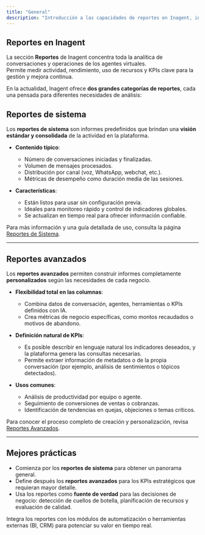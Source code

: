 ```yaml
---
title: "General"
description: "Introducción a las capacidades de reportes en Inagent, incluyendo reportes de sistema y reportes avanzados personalizables."
---
```


## Reportes en Inagent

La sección **Reportes** de Inagent concentra toda la analítica de conversaciones y operaciones de los agentes virtuales.  
Permite medir actividad, rendimiento, uso de recursos y KPIs clave para la gestión y mejora continua.

En la actualidad, Inagent ofrece **dos grandes categorías de reportes**, cada una pensada para diferentes necesidades de análisis:

## Reportes de sistema

Los **reportes de sistema** son informes predefinidos que brindan una **visión estándar y consolidada** de la actividad en la plataforma.

- **Contenido típico**:  
  - Número de conversaciones iniciadas y finalizadas.  
  - Volumen de mensajes procesados.  
  - Distribución por canal (voz, WhatsApp, webchat, etc.).  
  - Métricas de desempeño como duración media de las sesiones.

- **Características**:  
  - Están listos para usar sin configuración previa.  
  - Ideales para monitoreo rápido y control de indicadores globales.  
  - Se actualizan en tiempo real para ofrecer información confiable.

Para más información y una guía detallada de uso, consulta la página  
[Reportes de Sistema](/reporting/system-reports).

---

## Reportes avanzados

Los **reportes avanzados** permiten construir informes completamente **personalizados** según las necesidades de cada negocio.

- **Flexibilidad total en las columnas**:  
  - Combina datos de conversación, agentes, herramientas o KPIs definidos con IA.  
  - Crea métricas de negocio específicas, como montos recaudados o motivos de abandono.

- **Definición natural de KPIs**:  
  - Es posible describir en lenguaje natural los indicadores deseados, y la plataforma genera las consultas necesarias.  
  - Permite extraer información de metadatos o de la propia conversación (por ejemplo, análisis de sentimientos o tópicos detectados).

- **Usos comunes**:  
  - Análisis de productividad por equipo o agente.  
  - Seguimiento de conversiones de ventas o cobranzas.  
  - Identificación de tendencias en quejas, objeciones o temas críticos.

Para conocer el proceso completo de creación y personalización, revisa  
[Reportes Avanzados](/reporting/advanced-reports).

---

## Mejores prácticas

- Comienza por los **reportes de sistema** para obtener un panorama general.  
- Define después los **reportes avanzados** para los KPIs estratégicos que requieran mayor detalle.  
- Usa los reportes como **fuente de verdad** para las decisiones de negocio: detección de cuellos de botella, planificación de recursos y evaluación de calidad.

<Callout type="tip">
Integra los reportes con los módulos de automatización o herramientas externas (BI, CRM) para potenciar su valor en tiempo real.
</Callout>
